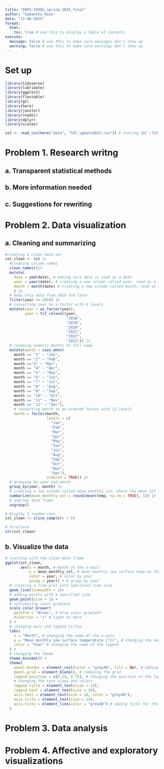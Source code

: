 ```yaml
---
title: "ENVS-193DS_spring-2025_final"
author: "Samantha Ross"
date: "11-06-2025"
format:
  html:
    toc: true # use this to display a table of contents
execute:
  message: false # use this to make sure messages don't show up
  warning: false # use this to make sure warnings don't show up
---
```


# Set up

```r

library(tidyverse)
library(lubridate)
library(ggplot2)
library(flextable)
library(gt)
library(here)
library(janitor)
library(readxl)
library(dplyr)
library(scales)

sst <- read_csv(here("data", "SST_update2023.csv")) # storing SBC LTER sea surface temp data as an object called sst

```

# Problem 1. Research writng 

## a. Transparent statistical methods

## b. More information needed

## c. Suggestions for rewriting

# Problem 2. Data visualization

## a. Cleaning and summarizing

```r
#creating a clean data set
sst_clean <- sst |>
  #cleaning column names 
  clean_names()|>
  mutate(
    date = ymd(date), # making sure date is read as a date
    year = year(date), # creating a new column called year, read as a factor
    month = month(date) # creating a new column called month, read as a factor
    ) |> 
  # keep only data from 2018 and later
  filter(year >= 2018) |> 
  # converting year to a factor with 6 levels
  mutate(year = as_factor(year), 
         year = fct_relevel(year,
                            "2018",
                            "2019",
                            "2020",
                            "2021",
                            "2022",
                            "2023")) |> 
  # renaming numeric months to full name
  mutate(month = case_when(
    month == "1" ~ "Jan",
    month == "2" ~ "Feb",
    month =="3" ~ "Mar",
    month == "4" ~ "Apr",
    month == "5" ~ "May",
    month == "6" ~ "Jun",
    month == "7" ~ "Jul",
    month == "8" ~ "Aug",
    month == "9" ~ "Sep",
    month == "10" ~ "Oct",
    month == "11" ~ "Nov",
    month == "12" ~ "Dec"),
    # converting month to an ordered factor with 12 levels
    month = factor(month,
                   levels = c(
                     "Jan",
                     "Feb",
                     "Mar",
                     "Apr",
                     "May",
                     "Jun",
                     "Jul",
                     "Aug",
                     "Sep",
                     "Oct",
                     "Nov",
                     "Dec"),
                   ordered = TRUE)) |> 
  # grouping by year and month
  group_by(year, month) |>
  # creating a new column called mean_monthly_sst, where the mean SST is calculated, and excluding missing values, rounded to one decimal place
  summarize(mean_monthly_sst = round(mean(temp, na.rm = TRUE), 1)) |> 
  # ungroup data frame
  ungroup()

# Display 5 random rows
sst_clean |> slice_sample(n = 5)

# Structure
str(sst_clean)
```

## b. Visualize the data

```r

# starting with the clean data frame
ggplot(sst_clean,
       aes(x = month, # month on the x-axis 
           y = mean_monthly_sst, # mean monthly sea surface temp on the y-axis
           color = year, # color by year
           group = year)) + # group by year
  # creating a line plot with specified line size
  geom_line(linewidth = 1)+
  # adding points with a specified size
  geom_point(size = 2) +
  # customizing color gradient
  scale_color_brewer(
    palette = "Blues", # blue color gradient
    direction = "1" # light to dark
  ) +
  # changing axis and legend titles
  labs(
    x = "Month", # changing the name of the x-axis
    y = "Mean monthly sea surface temperature (°C)", # changing the name of the y-axis
    color = "Year" # changing the name of the legend
  ) +
  # changing the theme
  theme_minimal() +
  theme(
    panel.border = element_rect(color = "grey40", fill = NA), # adding a border
    panel.grid = element_blank(), # removing the grid
    legend.position = c(0.25, 0.75), # changing the position of the legend
    # changing the text sizes and colors
    legend.title = element_text(size = 14), 
    legend.text = element_text(size = 10),
    axis.text = element_text(size = 10, color = "grey40"),
    axis.title = element_text(size = 14),
    axis.ticks = element_line(color = "grey40") # adding ticks for the axes
  )

```

# Problem 3. Data analysis
# Problem 4. Affective and exploratory visualizations


